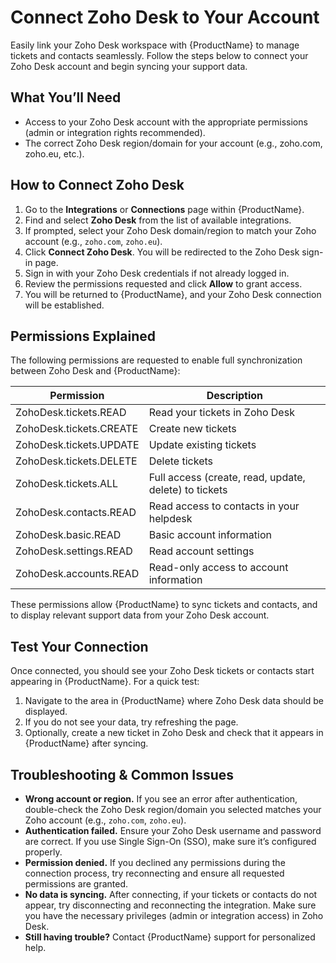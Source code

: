 # Connect Zoho Desk to Your Account

Easily link your Zoho Desk workspace with {ProductName} to manage tickets and contacts seamlessly. Follow the steps below to connect your Zoho Desk account and begin syncing your support data.

## What You’ll Need

- Access to your Zoho Desk account with the appropriate permissions (admin or integration rights recommended).
- The correct Zoho Desk region/domain for your account (e.g., zoho.com, zoho.eu, etc.).

## How to Connect Zoho Desk

1. Go to the **Integrations** or **Connections** page within {ProductName}.
2. Find and select **Zoho Desk** from the list of available integrations.
3. If prompted, select your Zoho Desk domain/region to match your Zoho account (e.g., `zoho.com`, `zoho.eu`).
4. Click **Connect Zoho Desk**. You will be redirected to the Zoho Desk sign-in page.
5. Sign in with your Zoho Desk credentials if not already logged in.
6. Review the permissions requested and click **Allow** to grant access.
7. You will be returned to {ProductName}, and your Zoho Desk connection will be established.

## Permissions Explained

The following permissions are requested to enable full synchronization between Zoho Desk and {ProductName}:

| Permission                        | Description                                                      |
|-----------------------------------|------------------------------------------------------------------|
| ZohoDesk.tickets.READ             | Read your tickets in Zoho Desk                                   |
| ZohoDesk.tickets.CREATE           | Create new tickets                                               |
| ZohoDesk.tickets.UPDATE           | Update existing tickets                                          |
| ZohoDesk.tickets.DELETE           | Delete tickets                                                   |
| ZohoDesk.tickets.ALL              | Full access (create, read, update, delete) to tickets            |
| ZohoDesk.contacts.READ            | Read access to contacts in your helpdesk                         |
| ZohoDesk.basic.READ               | Basic account information                                        |
| ZohoDesk.settings.READ            | Read account settings                                            |
| ZohoDesk.accounts.READ            | Read-only access to account information                          |

These permissions allow {ProductName} to sync tickets and contacts, and to display relevant support data from your Zoho Desk account.

## Test Your Connection

Once connected, you should see your Zoho Desk tickets or contacts start appearing in {ProductName}. For a quick test:

1. Navigate to the area in {ProductName} where Zoho Desk data should be displayed.
2. If you do not see your data, try refreshing the page.
3. Optionally, create a new ticket in Zoho Desk and check that it appears in {ProductName} after syncing.

## Troubleshooting & Common Issues

- **Wrong account or region.** If you see an error after authentication, double-check the Zoho Desk region/domain you selected matches your Zoho account (e.g., `zoho.com`, `zoho.eu`).
- **Authentication failed.** Ensure your Zoho Desk username and password are correct. If you use Single Sign-On (SSO), make sure it’s configured properly.
- **Permission denied.** If you declined any permissions during the connection process, try reconnecting and ensure all requested permissions are granted.
- **No data is syncing.** After connecting, if your tickets or contacts do not appear, try disconnecting and reconnecting the integration. Make sure you have the necessary privileges (admin or integration access) in Zoho Desk.
- **Still having trouble?** Contact {ProductName} support for personalized help.